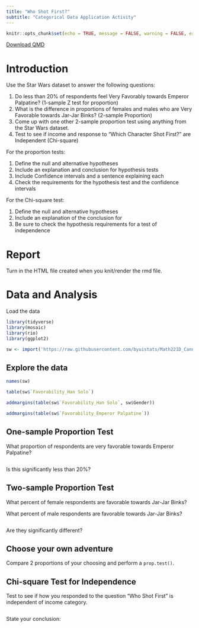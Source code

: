 ```yaml
---
title: "Who Shot First?"
subtitle: "Categorical Data Application Activity"
---
```

```r
knitr::opts_chunk$set(echo = TRUE, message = FALSE, warning = FALSE, error = TRUE)
```
<a href="https://github.com/byuistats/Math221D_Course/raw/main/Downloads/Application_Activities/AA_Who_Shot_First_Cat_Vars.qmd" download="https://github.com/byuistats/Math221D_Course/raw/main/Downloads/Application_Activities/AA_Who_Shot_First_Cat_Vars.qmd" type="text/markdown" download class="button-download">
    Download QMD
</a>


# Introduction

Use the Star Wars dataset to answer the following questions:  

1. Do less than 20% of respondents feel Very Favorably towards Emperor Palpatine?  (1-sample Z test for proportion)
2. What is the difference in proportions of females and males who are Very Favorable towards Jar-Jar Binks? (2-sample Proportion)
3. Come up with one other 2-sample proportion test using anything from the Star Wars dataset.
4. Test to see if income and response to "Which Character Shot First?" are Independent (Chi-square)


For the proportion tests:

1. Define the null and alternative hypotheses
2. Include an explanation and conclusion for hypothesis tests
3. Include Confidence intervals and a sentence explaining each
4. Check the requirements for the hypothesis test and the confidence intervals


For the Chi-square test:  

1. Define the null and alternative hypotheses
2. Include an explanation of the conclusion for 
3. Be sure to check the hypothesis requirements for a test of independence


# Report

Turn in the HTML file created when you knit/render the rmd file.  


# Data and Analysis

Load the data

```r
library(tidyverse)
library(mosaic)
library(rio)
library(ggplot2)

sw <- import('https://raw.githubusercontent.com/byuistats/Math221D_Cannon/master/Data/StarWarsData_clean.csv')

```


## Explore the data

```r

names(sw)

table(sw$`Favorability_Han Solo`)

addmargins(table(sw$`Favorability_Han Solo`, sw$Gender))

addmargins(table(sw$`Favorability_Emperor Palpatine`))

```



## One-sample Proportion Test

What proportion of respondents are very favorable towards Emperor Palpatine?

```r


```

Is this significantly less than 20%?

## Two-sample Proportion Test

What percent of female respondents are favorable towards Jar-Jar Binks?

What percent of male respondents are favorable towards Jar-Jar Binks?

```r

```

Are they significantly different?

## Choose your own adventure

Compare 2 proportions of your choosing and perform a `prop.test()`.


## Chi-square Test for Independence

Test to see if how you responded to the question "Who Shot First" is independent of income category.

```r

```

State your conclusion:



